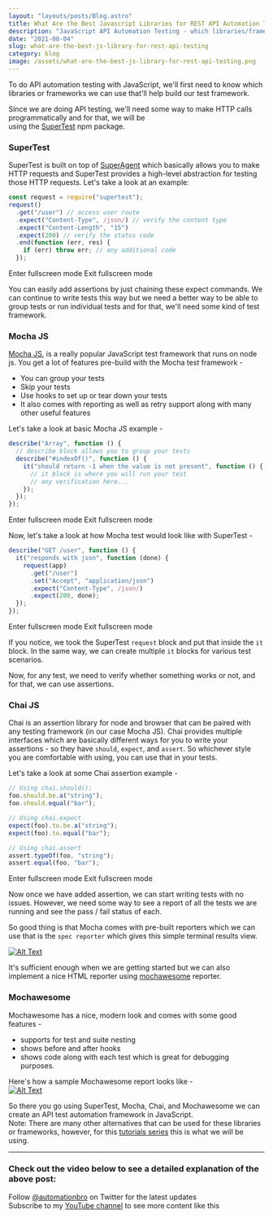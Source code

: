 ```yaml
---
layout: "layouts/posts/Blog.astro"
title: What Are the Best Javascript Libraries for REST API Automation Testing
description: "JavaScript API Automation Testing - which libraries/frameworks to use?, how these able to help you to create web apps faster"
date: "2021-08-04"
slug: what-are-the-best-js-library-for-rest-api-testing
category: blog
image: /assets/what-are-the-best-js-library-for-rest-api-testing.png
---
```



To do API automation testing with JavaScript, we'll first need to know which libraries or frameworks we can use that'll help build our test framework.

Since we are doing API testing, we'll need some way to make HTTP calls programmatically and for that, we will be  
using the [SuperTest](https://www.npmjs.com/package/supertest) npm package.

### [](#supertest)**SuperTest**

SuperTest is built on top of [SuperAgent](https://github.com/visionmedia/superagent) which basically allows you to make HTTP requests and SuperTest provides a high-level abstraction for testing those HTTP requests. Let's take a look at an example:

```javascript
const request = require("supertest");
request()
  .get("/user") // access user route
  .expect("Content-Type", /json/) // verify the content type
  .expect("Content-Length", "15")
  .expect(200) // verify the status code
  .end(function (err, res) {
    if (err) throw err; // any additional code
  });
```

Enter fullscreen mode Exit fullscreen mode

You can easily add assertions by just chaining these expect commands. We can continue to write tests this way but we need a better way to be able to group tests or run individual tests and for that, we'll need some kind of test framework.

### [](#mocha-js)**Mocha JS**

[Mocha JS](https://mochajs.org/), is a really popular JavaScript test framework that runs on node js. You get a lot of features pre-build with the Mocha test framework -

- You can group your tests
- Skip your tests
- Use hooks to set up or tear down your tests
- It also comes with reporting as well as retry support along with many other useful features

Let's take a look at basic Mocha JS example -

```javascript
describe("Array", function () {
  // describe block allows you to group your tests
  describe("#indexOf()", function () {
    it("should return -1 when the value is not present", function () {
      // it block is where you will run your test
      // any verification here...
    });
  });
});
```

Enter fullscreen mode Exit fullscreen mode

<Ad/>

Now, let's take a look at how Mocha test would look like with SuperTest -

```javascript
describe("GET /user", function () {
  it("responds with json", function (done) {
    request(app)
      .get("/user")
      .set("Accept", "application/json")
      .expect("Content-Type", /json/)
      .expect(200, done);
  });
});
```

Enter fullscreen mode Exit fullscreen mode

If you notice, we took the SuperTest `request` block and put that inside the `it` block. In the same way, we can create multiple `it` blocks for various test scenarios.

Now, for any test, we need to verify whether something works or not, and for that, we can use assertions.

### [](#chai-js)**Chai JS**

Chai is an assertion library for node and browser that can be paired with any testing framework (in our case Mocha JS). Chai provides multiple interfaces which are basically different ways for you to write your assertions - so they have `should`, `expect`, and `assert`. So whichever style you are comfortable with using, you can use that in your tests.

Let's take a look at some Chai assertion example -

```javascript
// Using chai.should();
foo.should.be.a("string");
foo.should.equal("bar");

// Using chai.expect
expect(foo).to.be.a("string");
expect(foo).to.equal("bar");

// Using chai.assert
assert.typeOf(foo, "string");
assert.equal(foo, "bar");
```

Enter fullscreen mode Exit fullscreen mode

Now once we have added assertion, we can start writing tests with no issues. However, we need some way to see a report of all the tests we are running and see the pass / fail status of each.

So good thing is that Mocha comes with pre-built reporters which we can use that is the `spec reporter` which gives this simple terminal results view.

[![Alt Text](https://res.cloudinary.com/practicaldev/image/fetch/s--rnH16y4s--/c_limit%2Cf_auto%2Cfl_progressive%2Cq_auto%2Cw_880/https://dev-to-uploads.s3.amazonaws.com/i/he1uuya798f4wve5npwl.png)](https://res.cloudinary.com/practicaldev/image/fetch/s--rnH16y4s--/c_limit%2Cf_auto%2Cfl_progressive%2Cq_auto%2Cw_880/https://dev-to-uploads.s3.amazonaws.com/i/he1uuya798f4wve5npwl.png)

It's sufficient enough when we are getting started but we can also implement a nice HTML reporter using [mochawesome](https://www.npmjs.com/package/mochawesome) reporter.

### [](#mochawesome)**Mochawesome**

Mochawesome has a nice, modern look and comes with some good features -

- supports for test and suite nesting
- shows before and after hooks
- shows code along with each test which is great for debugging purposes.

Here's how a sample Mochawesome report looks like -  
[![Alt Text](https://res.cloudinary.com/practicaldev/image/fetch/s--2upknhTW--/c_limit%2Cf_auto%2Cfl_progressive%2Cq_auto%2Cw_880/https://dev-to-uploads.s3.amazonaws.com/i/7jb6vm9fbbljuzkd6q4w.png)](https://res.cloudinary.com/practicaldev/image/fetch/s--2upknhTW--/c_limit%2Cf_auto%2Cfl_progressive%2Cq_auto%2Cw_880/https://dev-to-uploads.s3.amazonaws.com/i/7jb6vm9fbbljuzkd6q4w.png)

So there you go using SuperTest, Mocha, Chai, and Mochawesome we can create an API test automation framework in JavaScript.  
Note: There are many other alternatives that can be used for these libraries or frameworks, however, for this [tutorials series](https://www.youtube.com/watch?v=ZSVw3TyZur4&list=PL6AdzyjjD5HDR2kNRU2dA1C8ydXRAaaBV&ab_channel=AutomationBro) this is what we will be using.

---

### [](#check-out-the-video-below-to-see-a-detailed-explanation-of-the-above-post)**Check out the video below to see a detailed explanation of the above post**:

Follow [@automationbro](https://dev.to/automationbro) on Twitter for the latest updates  
Subscribe to my [YouTube channel](https://www.youtube.com/automationbro?sub_confirmation=1) to see more content like this

